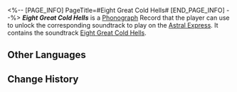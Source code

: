 <%-- [PAGE_INFO]
PageTitle=#Eight Great Cold Hells#
[END_PAGE_INFO] --%>
{{Item Infobox
|title       = ''Eight Great Cold Hells''
|id          = 210357
|image       = Item ''Eight Great Cold Hells''.png
|type        = Disk
|invCategory = Valuables
|rarity      = 3
|effect      = 
|description = A record that can be played on the Express' phonograph. It might be a chance acquisition or a gift from someone else. All sorts of memories surge up when the music plays &mdash; the smiles, encounters, touches, and the excitement of battle. Maybe that is why people still collect records even as society rapidly advances.<br />The current record contains the track "Eight Great Cold Hells."
}}
{{Description|''The prison gates stand desolate, and pallid light flickers within.''}}
'''''Eight Great Cold Hells''''' is a [[Phonograph]] Record that the player can use to unlock the corresponding soundtrack to play on the [[Astral Express]]. It contains the soundtrack [[Eight Great Cold Hells]].

==Other Languages==
{{Other Languages
|en   = ''Eight Great Cold Hells''
|zhs  = 《八寒阴狱》
|zht  = 〈八寒陰獄〉
|ja   = 『八寒地獄』
|ko   = ≪팔한지옥≫
|es   = Los ocho infiernos fríos
|fr   = «&nbsp;Eight Great Cold Hells&nbsp;»
|ru   = Eight Great Cold Hells
|th   = "Eight Great Cold Hells"
|vi   = "Bát Hàn Âm Ngục"
|de   = „Acht kalte Höllen“
|id   = "Eight Great Cold Hells"
|pt   = "Eight Great Cold Hells"
}}

==Change History==
{{Change History|2.4}}